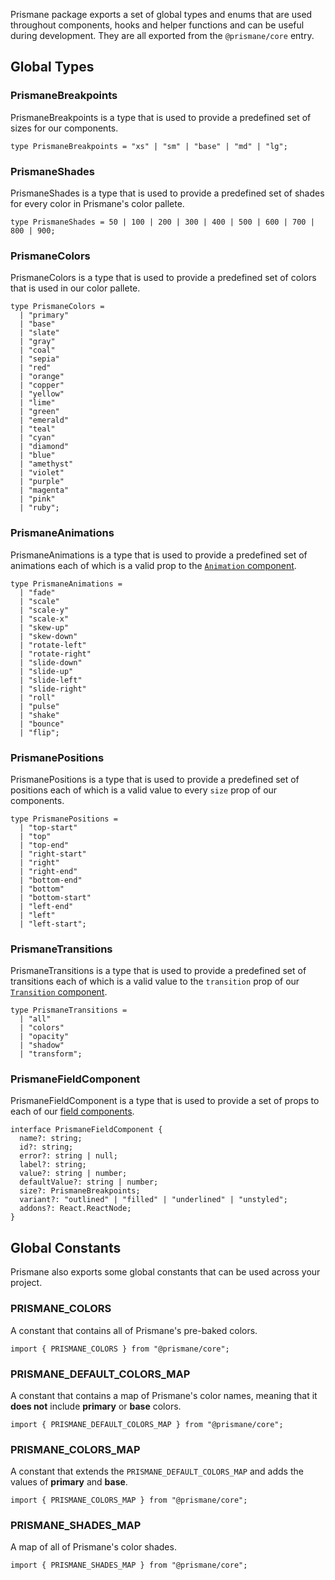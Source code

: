 Prismane package exports a set of global types and enums that are used throughout components, hooks and helper functions 
and can be useful during development. They are all exported from the `@prismane/core` entry.

## Global Types

### PrismaneBreakpoints

PrismaneBreakpoints is a type that is used to provide a predefined set of sizes for our components.

```tsx
type PrismaneBreakpoints = "xs" | "sm" | "base" | "md" | "lg";
```

### PrismaneShades

PrismaneShades is a type that is used to provide a predefined set of shades for every color in Prismane's color pallete.

```tsx
type PrismaneShades = 50 | 100 | 200 | 300 | 400 | 500 | 600 | 700 | 800 | 900;
```

### PrismaneColors

PrismaneColors is a type that is used to provide a predefined set of colors that is used in our color pallete.

```tsx
type PrismaneColors =
  | "primary"
  | "base"
  | "slate"
  | "gray"
  | "coal"
  | "sepia"
  | "red"
  | "orange"
  | "copper"
  | "yellow"
  | "lime"
  | "green"
  | "emerald"
  | "teal"
  | "cyan"
  | "diamond"
  | "blue"
  | "amethyst"
  | "violet"
  | "purple"
  | "magenta"
  | "pink"
  | "ruby";
```

### PrismaneAnimations

PrismaneAnimations is a type that is used to provide a predefined set of animations each of which is a valid prop to the [`Animation` component](docs/components/miscellaneous/animation).

```tsx
type PrismaneAnimations =
  | "fade"
  | "scale"
  | "scale-y"
  | "scale-x"
  | "skew-up"
  | "skew-down"
  | "rotate-left"
  | "rotate-right"
  | "slide-down"
  | "slide-up"
  | "slide-left"
  | "slide-right"
  | "roll"
  | "pulse"
  | "shake"
  | "bounce"
  | "flip";
```

### PrismanePositions

PrismanePositions is a type that is used to provide a predefined set of positions each of which is a valid value to every `size` prop of our components.

```tsx
type PrismanePositions =
  | "top-start"
  | "top"
  | "top-end"
  | "right-start"
  | "right"
  | "right-end"
  | "bottom-end"
  | "bottom"
  | "bottom-start"
  | "left-end"
  | "left"
  | "left-start";
```

### PrismaneTransitions

PrismaneTransitions is a type that is used to provide a predefined set of transitions each of which is a valid value to the `transition` prop of our [`Transition` component](docs/components/miscellaneous/transition).

```tsx
type PrismaneTransitions =
  | "all"
  | "colors"
  | "opacity"
  | "shadow"
  | "transform";
```

### PrismaneFieldComponent

PrismaneFieldComponent is a type that is used to provide a set of props to each of our [field components](docs/components/getting-started#inputs).

```tsx
interface PrismaneFieldComponent {
  name?: string;
  id?: string;
  error?: string | null;
  label?: string;
  value?: string | number;
  defaultValue?: string | number;
  size?: PrismaneBreakpoints;
  variant?: "outlined" | "filled" | "underlined" | "unstyled";
  addons?: React.ReactNode;
}
```

## Global Constants

Prismane also exports some global constants that can be used across your project. 

### PRISMANE_COLORS

A constant that contains all of Prismane's pre-baked colors.

```tsx
import { PRISMANE_COLORS } from "@prismane/core";
```

### PRISMANE_DEFAULT_COLORS_MAP

A constant that contains a map of Prismane's color names, meaning that it **does not** include **primary** or **base** colors.

```tsx
import { PRISMANE_DEFAULT_COLORS_MAP } from "@prismane/core";
```

### PRISMANE_COLORS_MAP

A constant that extends the `PRISMANE_DEFAULT_COLORS_MAP` and adds the values of **primary** and **base**.

```tsx
import { PRISMANE_COLORS_MAP } from "@prismane/core";
```

### PRISMANE_SHADES_MAP

A map of all of Prismane's color shades.

```tsx
import { PRISMANE_SHADES_MAP } from "@prismane/core";
```
